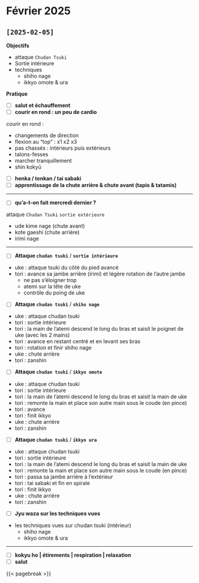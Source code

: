 # Février 2025 {.unnumbered}

## `[2025-02-05]`

**Objectifs**

- attaque `Chudan Tsuki`
- Sortie intérieure
- techniques
  - shiho nage
  - ikkyo omote & ura

**Pratique**

- [ ] **salut et échauffement**
- [ ] **courir en rond : un peu de cardio**

::: {.callout-tip title="cardio" collapse="true"}
courir en rond : 

- changements de direction
- flexion au "top" : x1 x2 x3
- pas chassés : intérieurs puis extérieurs
- talons-fesses
- marcher tranquillement
- shin kokyū
:::

- [ ] **henka / tenkan / tai sabaki**
- [ ] **apprentissage de la chute arrière & chute avant (tapis & tatamis)**

---

- [ ] **qu'a-t-on fait mercredi dernier ?**

::: {.callout-tip title="rappel" collapse="true"}
attaque  `Chudan Tsuki`  `sortie extérieure`

- ude kime nage (chute avant)
- kote gaeshi (chute arrière)
- irimi nage

:::

---

- [ ] **Attaque `chudan tsuki`** / **`sortie intérieure`**

::: {.callout-tip title="consignes" collapse="true"}
- uke : attaque tsuki du côté du pied avancé
- tori : avance sa jambe arrière (irimi) et légère rotation de l'autre jambe
  - ne pas s'éloigner trop
  - atemi sur la tête de uke 
  - contrôle du poing de uke 
:::

- [ ] **Attaque `chudan tsuki`** / **`shiho nage`**

::: {.callout-tip title="consignes" collapse="true"}
- uke : attaque chudan tsuki
- tori : sortie intérieure
- tori : la main de l'atemi descend le long du bras et saisit le poignet de uke (avec les 2 mains)
- tori : avance en restant centré et en levant ses bras
- tori : rotation et finir shiho nage
- uke : chute arrière
- tori : zanshin
:::

- [ ] **Attaque `chudan tsuki`** / **`ikkyo omote`**

::: {.callout-tip title="consignes" collapse="true"}
- uke : attaque chudan tsuki
- tori : sortie intérieure
- tori : la main de l'atemi descend le long du bras et saisit la main de uke
- tori : remonte la main et place son autre main sous le coude (en pince)
- tori : avance
- tori : finit ikkyo
- uke : chute arrière
- tori : zanshin
:::

- [ ] **Attaque `chudan tsuki`** / **`ikkyo ura`**

::: {.callout-tip title="consignes" collapse="true"}
- uke : attaque chudan tsuki
- tori : sortie intérieure
- tori : la main de l'atemi descend le long du bras et saisit la main de uke
- tori : remonte la main et place son autre main sous le coude (en pince)
- tori : passa sa jambe arrière à l'extérieur
- tori : tai sabaki et fin en spirale
- tori : finit ikkyo
- uke : chute arrière
- tori : zanshin
:::

- [ ] **Jyu waza sur les techniques vues** 

::: {.callout-tip title="consignes" collapse="true"}
- les techniques vues sur chudan tsuki (intérieur)
  - shiho nage
  - ikkyo omote & ura
:::

---

- [ ] **kokyu ho | étirements | respiration | relaxation**
- [ ] **salut**

{{< pagebreak >}}

